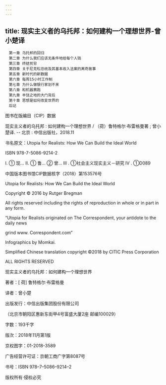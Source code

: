 ```yaml
---
---
---
```

title: 现实主义者的乌托邦：如何建构一个理想世界-曾小楚译
---


```
　第一章 乌托邦的回归
　第二章 为什么我们应该无条件地给每个人钱
　第三章 终结贫穷
　第四章 关于尼克松总统及其基本收入法案的离奇故事
　第五章 新时代的新数据
　第六章 每周15小时工作制
　第七章 为什么做银行家划不来
　第八章 和机器赛跑
　第九章 丰饶之地的大门背后
　第十章 思想是如何改变世界的
　后记
```



图书在版编目（CIP）数据





现实主义者的乌托邦 : 如何建构一个理想世界 / （荷）鲁特格尔·布雷格曼著 ; 曾小楚译. -- 北京 : 中信出版社，2018.11

书名原文：Utopia for Realists: How We Can Build the Ideal World

ISBN 978-7-5086-9214-2

I. ① 现… II. ① 鲁… ② 曾… Ⅲ . ①社会主义现实主义－研究 Ⅳ . ①D089

中国版本图书馆CIP数据核字（2018）第153576号





Utopia for Realists: How We Can Build the Ideal World

Copyright © 2016 by Rutger Bregman

All rights reserved including the rights of reproduction in whole or in part in any form.

“Utopia for Realists originated on The Correspondent, your antidote to the daily news

grind www. Correspondent.com”

Infographics by Momkai.

Simplified Chinese translation copyright ©2018 by CITIC Press Corporation

ALL RIGHTS RESERVED





现实主义者的乌托邦：如何建构一个理想世界

著者：[ 荷] 鲁特格尔·布雷格曼

译者：曾小楚

出版发行：中信出版集团股份有限公司

（北京市朝阳区惠新东街甲4号富盛大厦2座 邮编100029）





字数：193千字

版次：2018年11月第1版

京权图字：01-2018-3589

广告经营许可证：京朝工商广字第8087号

书号：ISBN 978–7–5086–9214–2





版权所有·侵权必究